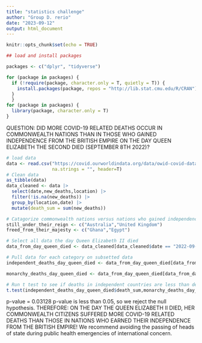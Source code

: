 ---
title: "statistics challenge"
author: "Group D. rerio"
date: "2023-09-12"
output: html_document
---

```{r setup, include=FALSE}
knitr::opts_chunk$set(echo = TRUE)
```

```{r packages, include=F}
## load and install packages

packages <- c("dplyr", "tidyverse")

for (package in packages) {
  if (!require(package, character.only = T, quietly = T)) {
    install.packages(package, repos = "http://lib.stat.cmu.edu/R/CRAN")
  }
  }
for (package in packages) {
  library(package, character.only = T)
}
```

QUESTION: DID MORE COVID-19 RELATED DEATHS OCCUR IN COMMONWEALTH NATIONS THAN
IN THOSE WHO GAINED INDEPENDENCE FROM THE BRITISH EMPIRE ON THE DAY QUEEN ELIZABETH THE SECOND DIED (SEPTEMBER 8TH 2022)?

```{r data}
# load data
data <- read.csv("https://covid.ourworldindata.org/data/owid-covid-data.csv",
                 na.strings = "", header=T)
# Clean data
as_tibble(data)
data_cleaned <- data |>
  select(date,new_deaths,location) |>
  filter(!is.na(new_deaths)) |>
  group_by(location,date) |>
  mutate(death_sum = sum(new_deaths))

# Catagorize commonwealth nations versus nations who gained independence
still_under_their_reign <- c("Australia","United Kingdom")
freed_from_their_majesty <- c("Ghana","Egypt")

# Select all data the day Queen Elizabeth II died
data_from_day_queen_died <- data_cleaned[data_cleaned$date == "2022-09-08",]

# Pull data for each category on subsetted data
independent_deaths_day_queen_died <- data_from_day_queen_died[data_from_day_queen_died$location %in% freed_from_their_majesty,4]

monarchy_deaths_day_queen_died <- data_from_day_queen_died[data_from_day_queen_died$location %in% still_under_their_reign,4]

# Run t test to see if deaths in independent countries are less than deaths in commonwealth countries
t.test(independent_deaths_day_queen_died$death_sum,monarchy_deaths_day_queen_died$death_sum,alternative = "less")
```

p-value = 0.03128
p-value is less than 0.05, so we reject the null hypothesis.
THEREFORE: ON THE DAY THE QUEEN ELIZABETH II DIED, HER COMMONWEALTH CITIZENS SUFFERED MORE COVID-19 RELATED DEATHS THAN THOSE IN NATIONS WHO EARNED THEIR INDEPENDENCE FROM THE BRITISH EMPIRE! We recommend avoiding the passing of heads of state during public health emergencies of international concern.